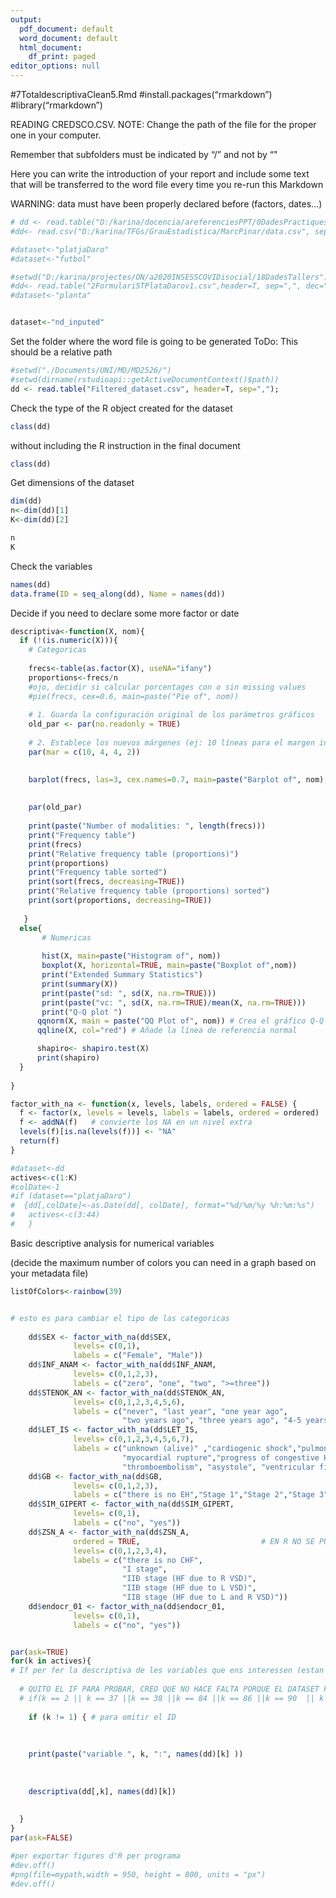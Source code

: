 ```yaml
---
output:
  pdf_document: default
  word_document: default
  html_document:
    df_print: paged
editor_options: null
---
```

  #7TotaldescriptivaClean5.Rmd
  #install.packages("rmarkdown")
  #library("rmarkdown")
  
  READING CREDSCO.CSV. NOTE: Change the path of the file for the proper one in your computer. 

Remember that subfolders must be indicated by "/" and not by "\"

Here you can write the introduction of your report and include some text that will be transferred to the word file every time you re-run this Markdown

WARNING: data must have been properly declared before (factors, dates...)
```r
# dd <- read.table("D:/karina/docencia/areferenciesPPT/0DadesPractiques/CREDSCO/credscoCategoriques2.csv",header=T, sep=";", dec=",")
#dd<- read.csv("D:/karina/TFGs/GrauEstadistica/MarcPinar/data.csv", sep=";")

#dataset<-"platjaDaro"
#dataset<-"futbol"

#setwd("D:/karina/projectes/ON/a2020INSESSCOVIDisocial/18DadesTallers")
#dd<- read.table("2Formulari5TPlataDarov1.csv",header=T, sep=",", dec=".", na.strings="*");
#dataset<-"planta"


dataset<-"nd_inputed"

```

Set the folder where the word file is going to be generated
ToDo: This should be a relative path 
```r

#setwd("./Documents/UNI/MD/MD2526/")
#setwd(dirname(rstudioapi::getActiveDocumentContext()$path))
dd <- read.table("Filtered_dataset.csv", header=T, sep=",");

```

Check the type of the R object created for the dataset

```r
class(dd)
```

without including the R instruction in the final document

```r
class(dd)
```

Get dimensions of the dataset
```r
dim(dd)
n<-dim(dd)[1]
K<-dim(dd)[2]

n
K
```
Check the variables 

```r
names(dd)
data.frame(ID = seq_along(dd), Name = names(dd))
```
Decide if you need to declare some more factor or date

```r

descriptiva<-function(X, nom){
  if (!(is.numeric(X))){ 
    # Categoricas
    
    frecs<-table(as.factor(X), useNA="ifany")
    proportions<-frecs/n
    #ojo, decidir si calcular porcentages con o sin missing values
    #pie(frecs, cex=0.6, main=paste("Pie of", nom))
    
    # 1. Guarda la configuración original de los parámetros gráficos
    old_par <- par(no.readonly = TRUE) 
    
    # 2. Establece los nuevos márgenes (ej: 10 líneas para el margen inferior)
    par(mar = c(10, 4, 4, 2)) 

    
    barplot(frecs, las=3, cex.names=0.7, main=paste("Barplot of", nom), col=listOfColors)
    
    
    par(old_par)
    
    print(paste("Number of modalities: ", length(frecs)))
    print("Frequency table")
    print(frecs)
    print("Relative frequency table (proportions)")
    print(proportions)
    print("Frequency table sorted")
    print(sort(frecs, decreasing=TRUE))
    print("Relative frequency table (proportions) sorted")
    print(sort(proportions, decreasing=TRUE))
    
   }
  else{
       # Numericas
       
       hist(X, main=paste("Histogram of", nom))
       boxplot(X, horizontal=TRUE, main=paste("Boxplot of",nom))
       print("Extended Summary Statistics")
       print(summary(X))
       print(paste("sd: ", sd(X, na.rm=TRUE)))
       print(paste("vc: ", sd(X, na.rm=TRUE)/mean(X, na.rm=TRUE)))
       print("Q-Q plot ")
      qqnorm(X, main = paste("QQ Plot of", nom)) # Crea el gráfico Q-Q
      qqline(X, col="red") # Añade la línea de referencia normal

      shapiro<- shapiro.test(X)
      print(shapiro)
  }
   
}

factor_with_na <- function(x, levels, labels, ordered = FALSE) {
  f <- factor(x, levels = levels, labels = labels, ordered = ordered)
  f <- addNA(f)   # convierte los NA en un nivel extra
  levels(f)[is.na(levels(f))] <- "NA"
  return(f)
}

#dataset<-dd
actives<-c(1:K)
#colDate<-1
#if (dataset=="platjaDaro")
#  {dd[,colDate]<-as.Date(dd[, colDate], format="%d/%m/%y %h:%m:%s")
#   actives<-c(3:44)
#   }

```


Basic descriptive analysis for numerical variables

(decide the maximum number of colors you can need in a graph based on your metadata file)
```r
listOfColors<-rainbow(39)


# esto es para cambiar el tipo de las categoricas
    
    dd$SEX <- factor_with_na(dd$SEX, 
              levels= c(0,1), 
              labels = c("Female", "Male"))
    dd$INF_ANAM <- factor_with_na(dd$INF_ANAM, 
              levels= c(0,1,2,3), 
              labels = c("zero", "one", "two", ">=three"))
    dd$STENOK_AN <- factor_with_na(dd$STENOK_AN, 
              levels= c(0,1,2,3,4,5,6), 
              labels = c("never", "last year", "one year ago", 
                         "two years ago", "three years ago", "4-5 years ago", ">=5 years ago"))
    dd$LET_IS <- factor_with_na(dd$LET_IS,                      
              levels= c(0,1,2,3,4,5,6,7), 
              labels = c("unknown (alive)" ,"cardiogenic shock","pulmonary edema",
                         "myocardial rupture","progress of congestive HF",
                         "thromboembolism", "asystole", "ventricular fibrillation"))
    dd$GB <- factor_with_na(dd$GB,                      
              levels= c(0,1,2,3), 
              labels = c("there is no EH","Stage 1","Stage 2","Stage 3"))
    dd$SIM_GIPERT <- factor_with_na(dd$SIM_GIPERT,                      
              levels= c(0,1), 
              labels = c("no", "yes"))
    dd$ZSN_A <- factor_with_na(dd$ZSN_A,
              ordered = TRUE,                           # EN R NO SE PUEDE HACER ORDEN PARCIAL! ASÍ QUE LO DEJAMOS ASÍ
              levels= c(0,1,2,3,4), 
              labels = c("there is no CHF",
                         "I stage",
                         "IIÐ stage (HF due to R VSD)",
                         "IIÐ stage (HF due to L VSD)",
                         "IIB stage (HF due to L and R VSD)"))
    dd$endocr_01 <- factor_with_na(dd$endocr_01,                      
              levels= c(0,1), 
              labels = c("no", "yes"))


par(ask=TRUE)
for(k in actives){
# If per fer la descriptiva de les variables que ens interessen (estan identificades per una id númerica. corre data.frame... que està més amunt per veure la correspondència)
  
  # QUITO EL IF PARA PROBAR, CREO QUE NO HACE FALTA PORQUE EL DATASET FILTRADO SOLO TIENE COLUMNAS QUE NOS INTERESAN
  # if(k == 2 || k == 37 ||k == 38 ||k == 84 ||k == 86 ||k == 90  || k == 89 || k == 3|| k == "SMOKE" || k == "DIABETES" ||k == "HYPERTENSION" ||k == "INF_ANAM" ||k == "STENOK_ANAM" ||k == "CHD_ANAM" ||k == "MORTALITY" ||k == "COM_SUM"){
    
    if (k != 1) { # para omitir el ID
    
    
    
    print(paste("variable ", k, ":", names(dd)[k] ))
    
    
    
    descriptiva(dd[,k], names(dd)[k])
    
    
  }
}
par(ask=FALSE)

#per exportar figures d'R per programa
#dev.off()
#png(file=mypath,width = 950, height = 800, units = "px")
#dev.off()

```
